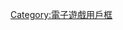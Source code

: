 {{Userbox
  |border-c = #000000
  |border-s = 1
  |id-c     = #c0c0c0
  |id-s     =
  |id-fc    = #000000
  |info-c   = #000000
  |info-s   = 10
  |info-fc  = #ffffff
  |id       = [[File:N64-Console-Set.png|45px|alt=N64]]
  |info     = 這個用戶擁有'''[[任天堂64|<span style="color: #fff">任天堂64</span>]]'''。
}}<includeonly>[[Category:拥有N64的维基人|{{PAGENAME}}]]</includeonly><noinclude>

{{DEFAULTSORT:#Nintendo 64}}
[[Category:拥有N64的维基人| ]]
[[Category:電子遊戲用戶框]]
</noinclude>